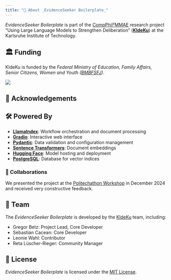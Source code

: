 ```yaml
---
title: "📜 About _EvidenceSeeker Boilerplate_"
---
```


_EvidenceSeeker Boilerplate_ is part of the [CompPhil²MMAE](https://compphil2mmae.github.io/) research project "Using Large Language Models to Strengthen Deliberation" (**[KIdeKu](https://compphil2mmae.github.io/research/kideku/)**) at the Karlsruhe Institute of Technology.

## 🏛️ Funding 

KIdeKu is funded by the *Federal Ministry of Education, Family Affairs, Senior Citizens, Women and Youth ([BMBFSFJ](https://www.bmbfsfj.bund.de/bmbfsfj/meta/en))*.


::: {.w-50 .float-start}
[![](./img/funding.png)](https://www.bmfsfj.de/bmfsfj)
:::

::: {.clearfix}
:::

## 🙏 Acknowledgements

## 🛠️ Powered By

- **[LlamaIndex](https://docs.llamaindex.ai/)**: Workflow orchestration and document processing
- **[Gradio](https://gradio.app/)**: Interactive web interface
- **[Pydantic](https://pydantic.dev/)**: Data validation and configuration management
- **[Sentence Transformers](https://www.sbert.net/)**: Document embeddings
- **[Hugging Face](https://huggingface.co/)**: Model hosting and deployment
- **[PostgreSQL](https://www.postgresql.org/)**: Database for vector indices

### 🤝 Collaborations

We presented the project at the [Politechathon Workshop](https://www.wahlexe.de/en/) in December 2024 and received very constructive feedback.

## 👥 Team

The *EvidenceSeeker Boilerplate* is developed by the [KIdeKu](https://compphil2mmae.github.io/research/kideku/) team, including:

+ Gregor Betz: Project Lead, Core Developer
+ Sebastian Cacean: Core Developer
+ Leonie Wahl: Contributor
+ Reta Lüscher-Rieger: Community Manager 

## 📄 License

*EvidenceSeeker Boilerplate* is licensed under the [MIT License](https://opensource.org/licenses/MIT).


